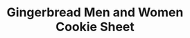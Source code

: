 ---
title: "Gingerbread Men and Women Cookie Sheet"
subtitle: ""
creator: ""
categories: ["kitchen"]
featuredImage: "../src/assets/images/item/kitchen/DSC02576.png"
views: ["../src/assets/images/item/kitchen/DSC02576.png","../src/assets/images/item/kitchen/DSC02577.png","../src/assets/images/item/kitchen/DSC02578.png","../src/assets/images/item/kitchen/DSC02579.png"]
nextItem: []
---